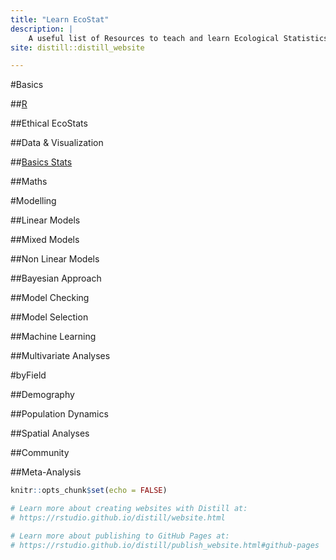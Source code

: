 ```yaml
---
title: "Learn EcoStat"
description: |
    A useful list of Resources to teach and learn Ecological Statistics
site: distill::distill_website

---
```


#Basics
  
##[R](basics_r.html) 

##Ethical EcoStats

##Data & Visualization

##[Basics Stats](basics_stats.html)

##Maths


#Modelling

##Linear Models

##Mixed Models

##Non Linear Models

##Bayesian Approach

##Model Checking

##Model Selection

##Machine Learning

##Multivariate Analyses


#byField

##Demography

##Population Dynamics

##Spatial Analyses

##Community 

##Meta-Analysis







```r
knitr::opts_chunk$set(echo = FALSE)

# Learn more about creating websites with Distill at:
# https://rstudio.github.io/distill/website.html

# Learn more about publishing to GitHub Pages at:
# https://rstudio.github.io/distill/publish_website.html#github-pages

```

